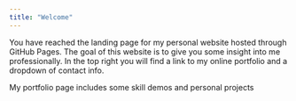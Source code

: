```yaml
---
title: "Welcome"
---
```


You have reached the landing page for my personal website hosted through GitHub Pages. The goal of this website is to give you some insight into me professionally. In the top right you will find a link to my online portfolio and a dropdown of contact info. 

My portfolio page includes some skill demos and personal projects